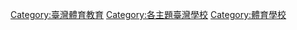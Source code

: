 [[Category:臺灣體育教育|Category:臺灣體育教育]]
[[Category:各主題臺灣學校|Category:各主題臺灣學校]]
[[Category:體育學校|Category:體育學校]]